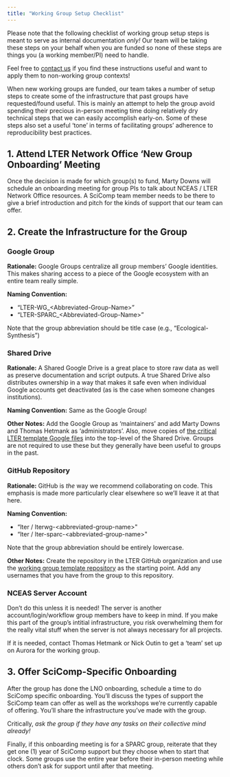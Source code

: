 ```yaml
---
title: "Working Group Setup Checklist"
---
```


:::callout-note
Please note that the following checklist of working group setup steps is meant to serve as internal documentation _only!_ Our team will be taking these steps on your behalf when you are funded so none of these steps are things you (a working member/PI) need to handle.

Feel free to [contact us](https://lter.github.io/scicomp/staff.html) if you find these instructions useful and want to apply them to non-working group contexts!
:::

When new working groups are funded, our team takes a number of setup steps to create some of the infrastructure that past groups have requested/found useful. This is mainly an attempt to help the group avoid spending their precious in-person meeting time doing relatively dry technical steps that we can easily accomplish early-on. Some of these steps also set a useful 'tone' in terms of facilitating groups' adherence to reproducibility best practices.

## 1. Attend LTER Network Office 'New Group Onboarding' Meeting

Once the decision is made for which group(s) to fund, Marty Downs will schedule an onboarding meeting for group PIs to talk about NCEAS / LTER Network Office resources. A SciComp team member needs to be there to give a brief introduction and pitch for the kinds of support that our team can offer.

## 2. Create the Infrastructure for the Group

:::{.panel-tabset}
### Google Group

**Rationale:** Google Groups centralize all group members' Google identities. This makes sharing access to a piece of the Google ecosystem with an entire team really simple.

**Naming Convention:** 

- "LTER-WG_\<Abbreviated-Group-Name\>"
- "LTER-SPARC_\<Abbreviated-Group-Name\>"

Note that the group abbreviation should be title case (e.g., "Ecological-Synthesis")

### Shared Drive

**Rationale:** A Shared Google Drive is a great place to store raw data as well as preserve documentation and script outputs. A true Shared Drive also distributes ownership in a way that makes it safe even when individual Google accounts get deactivated (as is the case when someone changes institutions).

**Naming Convention:** Same as the Google Group!

**Other Notes:** Add the Google Group as 'maintainers' and add Marty Downs and Thomas Hetmank as 'administrators'. Also, move copies of [the critical LTER template Google files](https://drive.google.com/drive/folders/1g9n1A7XgCeYduB3LdO1JGDktrvu-rWj0) into the top-level of the Shared Drive. Groups are not required to use these but they generally have been useful to groups in the past.

### GitHub Repository

**Rationale:** GitHub is _the_ way we recommend collaborating on code. This emphasis is made more particularly clear elsewhere so we'll leave it at that here.

**Naming Convention:** 

- "lter / lterwg-\<abbreviated-group-name>\"
- "lter / lter-sparc-\<abbreviated-group-name>\"

Note that the group abbreviation should be entirely lowercase.

**Other Notes:** Create the repository in the LTER GitHub organization and use the [working group template repository](https://github.com/lter/lterwg-template) as the starting point. Add any usernames that you have from the group to this repository.

### NCEAS Server Account

Don't do this unless it is needed! The server is another account/login/workflow group members have to keep in mind. If you make this part of the group's intitial infrastructure, you risk overwhelming them for the really vital stuff when the server is not always necessary for all projects.

If it is needed, contact Thomas Hetmank or Nick Outin to get a 'team' set up on Aurora for the working group.

:::

## 3. Offer SciComp-Specific Onboarding

After the group has done the LNO onboarding, schedule a time to do SciComp specific onboarding. You'll discuss the types of support the SciComp team can offer as well as the workshops we're currently capable of offering. You'll share the infrastructure you've made with the group.

Critically, _ask the group if they have any tasks on their collective mind already!_

Finally, if this onboarding meeting is for a SPARC group, reiterate that they get one (1) year of SciComp support but they choose when to start that clock. Some groups use the entire year before their in-person meeting while others don't ask for support until after that meeting.
